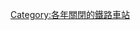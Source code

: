 {{Commonscat|Railway stations closed in 2002}}
{{Railwaystationyearcat|2002|name=關閉}}
[[Category:各年關閉的鐵路車站|Category:各年關閉的鐵路車站]]